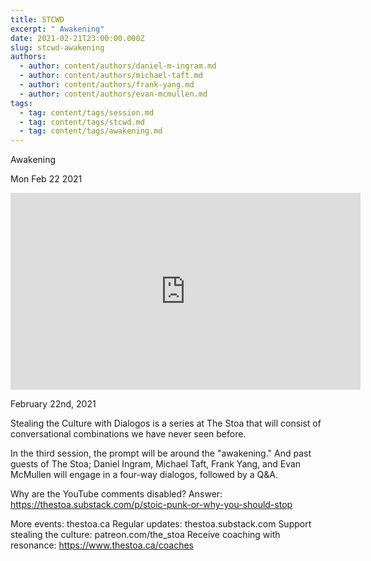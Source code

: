 ```yaml
---
title: STCWD
excerpt: " Awakening"
date: 2021-02-21T23:00:00.000Z
slug: stcwd-awakening
authors:
  - author: content/authors/daniel-m-ingram.md
  - author: content/authors/michael-taft.md
  - author: content/authors/frank-yang.md
  - author: content/authors/evan-mcmullen.md
tags:
  - tag: content/tags/session.md
  - tag: content/tags/stcwd.md
  - tag: content/tags/awakening.md
---
```




 Awakening

Mon Feb 22 2021

<iframe width="560" height="315" src="https://www.youtube.com/embed/K6kfcYBrKMc" title="STCWD: Awakening w/ Daniel M. Ingram, Michael Taft, Frank Yang, and Evan McMullen" frameborder="0" allow="accelerometer; autoplay; clipboard-write; encrypted-media; gyroscope; picture-in-picture" allowfullscreen ></iframe>

February 22nd, 2021

Stealing the Culture with Dialogos is a series at The Stoa that will consist of conversational combinations we have never seen before.

In the third session, the prompt will be around the "awakening." And past guests of The Stoa; Daniel Ingram, Michael Taft, Frank Yang, and Evan McMullen will engage in a four-way dialogos, followed by a Q&A. 

Why are the YouTube comments disabled? Answer: https://thestoa.substack.com/p/stoic-punk-or-why-you-should-stop

More events: thestoa.ca
Regular updates: thestoa.substack.com
Support stealing the culture: patreon.com/the_stoa
Receive coaching with resonance: https://www.thestoa.ca/coaches



